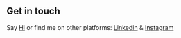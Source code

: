 ## Get in touch

Say [Hi](mailto:ammarjabakji@gmail.com) or find me on other platforms: [Linkedin](https://www.linkedin.com/in/ammar-jabakji-21158461/) & [Instagram](https://www.instagram.com/ammarjabakji/)
